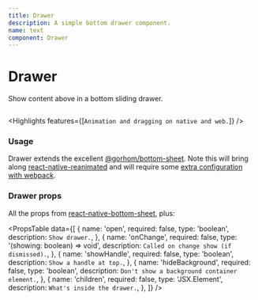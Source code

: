 ```yaml
---
title: Drawer
description: A simple bottom drawer component.
name: text
component: Drawer
---
```


# Drawer

<Description>Show content above in a bottom sliding drawer.</Description>

<HeroContainer demoMultiple>
  <DrawerDemo />
</HeroContainer>

```jsx hero template=Drawer

```

<Highlights features={[`Animation and dragging on native and web.`]} />

### Usage

Drawer extends the excellent [@gorhom/bottom-sheet](https://github.com/gorhom/react-native-bottom-sheet). Note this will bring along [react-native-reanimated](https://github.com/software-mansion/react-native-reanimated) and will require some [extra configuration with webpack](https://docs.swmansion.com/react-native-reanimated/docs/fundamentals/web-support).

### Drawer props

All the props from [react-native-bottom-sheet](https://gorhom.github.io/react-native-bottom-sheet/props), plus:

<PropsTable
  data={[
    {
      name: 'open',
      required: false,
      type: 'boolean',
      description: `Show drawer.`,
    },
    {
      name: 'onChange',
      required: false,
      type: '(showing: boolean) => void',
      description: `Called on change show (if dismissed).`,
    },
    {
      name: 'showHandle',
      required: false,
      type: 'boolean',
      description: `Show a handle at top.`,
    },
    {
      name: 'hideBackground',
      required: false,
      type: 'boolean',
      description: `Don't show a background container element.`,
    },
    {
      name: 'children',
      required: false,
      type: 'JSX.Element',
      description: `What's inside the drawer.`,
    },
  ]}
/>
